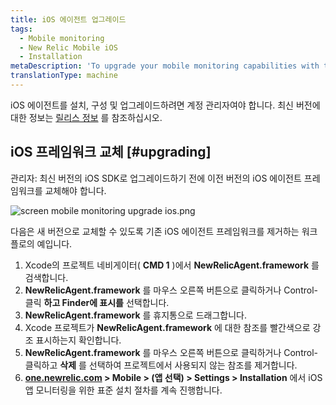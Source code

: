 ```yaml
---
title: iOS 에이전트 업그레이드
tags:
  - Mobile monitoring
  - New Relic Mobile iOS
  - Installation
metaDescription: 'To upgrade your mobile monitoring capabilities with the latest iOS agent, start here.'
translationType: machine
---
```



iOS 에이전트를 설치, 구성 및 업그레이드하려면 계정 관리자여야 합니다. 최신 버전에 대한 정보는 [릴리스 정보](/docs/releases/ios) 를 참조하십시오.

## iOS 프레임워크 교체 [#upgrading]

관리자: 최신 버전의 iOS SDK로 업그레이드하기 전에 이전 버전의 iOS 에이전트 프레임워크를 교체해야 합니다.

<img
  title="screen mobile monitoring upgrade ios.png"
  alt="screen mobile monitoring upgrade ios.png"
  src={screenMobileMonitoringUpgradeIos0}
/>

<figcaption>
  다음은 새 버전으로 교체할 수 있도록 기존 iOS 에이전트 프레임워크를 제거하는 워크플로의 예입니다.
</figcaption>

1. Xcode의 프로젝트 네비게이터( **CMD 1** )에서 **NewRelicAgent.framework** 를 검색합니다.
2. **NewRelicAgent.framework** 를 마우스 오른쪽 버튼으로 클릭하거나 Control-클릭 **하고 Finder에 표시를** 선택합니다.
3. **NewRelicAgent.framework** 를 휴지통으로 드래그합니다.
4. Xcode 프로젝트가 **NewRelicAgent.framework** 에 대한 참조를 빨간색으로 강조 표시하는지 확인합니다.
5. **NewRelicAgent.framework** 를 마우스 오른쪽 버튼으로 클릭하거나 Control-클릭하고 **삭제** 를 선택하여 프로젝트에서 사용되지 않는 참조를 제거합니다.
6. **[one.newrelic.com](https://one.newrelic.com) > Mobile > (앱 선택) > Settings > Installation** 에서 iOS 앱 모니터링을 위한 표준 설치 절차를 계속 진행합니다.